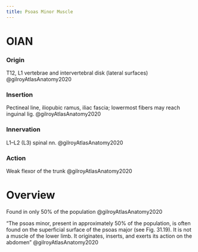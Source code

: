 ```yaml
---
title: Psoas Minor Muscle
---
```


# OIAN

:::{layout-ncol="2"}

### Origin
T12, L1 vertebrae and intervertebral disk (lateral surfaces) @gilroyAtlasAnatomy2020

### Insertion
Pectineal line, iliopubic ramus, iliac fascia; lowermost fibers may reach inguinal lig. @gilroyAtlasAnatomy2020

### Innervation
L1–L2 (L3) spinal nn. @gilroyAtlasAnatomy2020

### Action
Weak flexor of the trunk @gilroyAtlasAnatomy2020

:::

# Overview

Found in only 50% of the population @gilroyAtlasAnatomy2020 

“The psoas minor, present in approximately 50% of the population, is often found on the superficial surface of the psoas major (see Fig. 31.19). It is not a muscle of the lower limb. It originates, inserts, and exerts its action on the abdomen” @gilroyAtlasAnatomy2020

